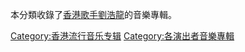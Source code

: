 本分類收錄了[[香港|香港]][[歌手|歌手]][[劉浩龍|劉浩龍]]的音樂專輯。
[[Category:香港流行音乐专辑|Category:香港流行音乐专辑]]
[[Category:各演出者音樂專輯|Category:各演出者音樂專輯]]